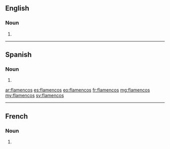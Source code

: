 ==English==

===Noun===
{{head|en|noun plural form}}

# {{plural of|flamenco|lang=en}}

----

==Spanish==

===Noun===
{{head|es|noun form|g=m-p}}

# {{plural of|flamenco|lang=es}}

[[ar:flamencos]]
[[es:flamencos]]
[[eo:flamencos]]
[[fr:flamencos]]
[[mg:flamencos]]
[[my:flamencos]]
[[sv:flamencos]]

----
==French==

===Noun===
{{head|fr|noun plural form|g=m}}

# {{plural of|flamenco|lang=fr}}
{{rfc-auto}}